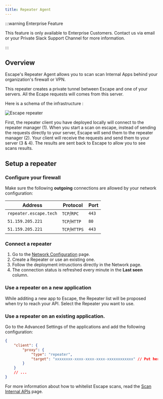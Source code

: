 ```yaml
---
title: Repeater Agent
---
```


:::warning Enterprise Feature

This feature is only available to Enterprise Customers. Contact us via email or your Private Slack Support Channel for more information.

:::

## Overview

Escape's Repeater Agent allows you to scan scan Internal Apps behind your organization's firewall or VPN.

This repeater creates a private tunnel between Escape and one of your servers. All the Ecape requests will comes from this server.

Here is a schema of the infrastructure :

![Escape repeater](./img/repeater.drawio.svg)

First, the repeater client you have deployed locally will connect to the repeater manager (1).
When you start a scan on escape, instead of sending the requests directly to your server, Escape will send them to the repeater manager (2).
Your client will receive the requests and send them to your server (3 & 4).
The results are sent back to Escape to allow you to see scans results.


## Setup a repeater

### Configure your firewall

Make sure the following **outgoing** connections are allowed by your network configuration:

| Address                 | Protocol             | Port   |
|-------------------------|----------------------|--------|
| `repeater.escape.tech`  | `TCP`/`RPC`          | `443`  |
| `51.159.205.221`        | `TCP`/`HTTP`         | `80`   |
| `51.159.205.221`        | `TCP`/`HTTPS`        | `443`  |


### Connect a repeater

1. Go to the [Network Configuration](https://app.staging.escape.tech/organization/network/) page.
2. Create a Repeater or use an existing one.
3. Follow the deployment intrusctions directly in the Network page.
4. The connection status is refreshed every minute in the **Last seen** column.


### Use a repeater on a new application

While additing a new app to Escape, the Repeater list will be proposed when try to reach your API.
Select the Repeater you want to use.


### Use a repeater on an existing application.

Go to the Advanced Settings of the applications and add the following configuration:

```json
{
    "client": {
        "proxy": {
            "type": "repeater",
            "target": "xxxxxxxx-xxxx-xxxx-xxxx-xxxxxxxxxxxx" // Put here your repeater id
        }
    }
    // ...
}
```

For more information about how to whitelist Escape scans, read the [Scan Internal APIs](/advanced-usage/internal-apis) page.
